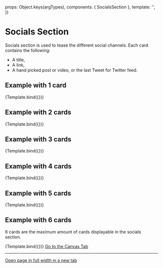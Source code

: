 
<Meta title="Sections/Content/Socials" component={SocialsSection} />

  props: Object.keys(argTypes),
  components: { SocialsSection },
  template: '<SocialsSection :section-title="sectionTitle" :section-desc="sectionDesc" :feeds="feeds" />',
})

# Socials Section

Socials section is used to tease the different social channels. Each card contains the following:
- A title,
- A link,
- A hand picked post or video, or the last Tweet for Twitter feed.

## Example with 1 card

<Canvas>
  <Story
    name="Example with 1 card"
    args={{
      sectionTitle: 'Geoportal in den sozialen Medien',
      sectionDesc: "Hier die aktuellsten Posts. Wenn Sie mehr erfahren möchten, besuchen Sie bitte die jeweiligen Kanäl.",
      feeds: [
        {
          type: "facebook",
          title: "News on Facebook",
          pofileURL: "https://www.facebook.com/swisstopo",
          feedURL: "https://www.facebook.com/swisstopo/videos/5455503121148000/",
        }
      ]
    }}
  >
    {Template.bind({})}
  </Story>
</Canvas>

## Example with 2 cards

<Canvas>
  <Story
    name="Example with 2 cards"
    args={{
      sectionTitle: 'Geoportal in den sozialen Medien',
      sectionDesc: "Hier die aktuellsten Posts. Wenn Sie mehr erfahren möchten, besuchen Sie bitte die jeweiligen Kanäl.",
      feeds: [
        {
          type: "facebook",
          title: "News on Facebook",
          pofileURL: "https://www.facebook.com/swisstopo",
          feedURL: "https://www.facebook.com/swisstopo/videos/5455503121148000/",
        },
        {
          type: "instagram",
          title: "Insights on Instagram",
          pofileURL: "https://www.instagram.com/swisstopo/",
          feedURL: "https://www.instagram.com/p/Cd6KkQsOnOh/?utm_source=ig_web_copy_link"
        }
      ]
    }}
  >
    {Template.bind({})}
  </Story>
</Canvas>

## Example with 3 cards

<Canvas>
  <Story
    name="Example with 3 cards"
    args={{
      sectionTitle: 'Geoportal in den sozialen Medien',
      sectionDesc: "Hier die aktuellsten Posts. Wenn Sie mehr erfahren möchten, besuchen Sie bitte die jeweiligen Kanäl.",
      feeds: [
        {
          type: "facebook",
          title: "News on Facebook",
          pofileURL: "https://www.facebook.com/swisstopo",
          feedURL: "https://www.facebook.com/swisstopo/videos/5455503121148000/",
        },
        {
          type: "instagram",
          title: "Insights on Instagram",
          pofileURL: "https://www.instagram.com/swisstopo/",
          feedURL: "https://www.instagram.com/p/Cd6KkQsOnOh/?utm_source=ig_web_copy_link"
        },
        {
          type: "youtube",
          title: "Investigations on Youtube",
          pofileURL: "https://www.youtube.com/c/SwissGeoportal",
          feedURL: "https://www.youtube.com/embed/BR5zDpPDKFM"
        }
      ]
    }}
  >
    {Template.bind({})}
  </Story>
</Canvas>

## Example with 4 cards

<Canvas>
  <Story
    name="Example with 4 cards"
    args={{
      sectionTitle: 'Geoportal in den sozialen Medien',
      sectionDesc: "Hier die aktuellsten Posts. Wenn Sie mehr erfahren möchten, besuchen Sie bitte die jeweiligen Kanäl.",
      feeds: [
        {
          type: "facebook",
          title: "News on Facebook",
          pofileURL: "https://www.facebook.com/swisstopo",
          feedURL: "https://www.facebook.com/swisstopo/videos/5455503121148000/",
        },
        {
          type: "instagram",
          title: "Insights on Instagram",
          pofileURL: "https://www.instagram.com/swisstopo/",
          feedURL: "https://www.instagram.com/p/Cd6KkQsOnOh/?utm_source=ig_web_copy_link"
        },
        {
          type: "youtube",
          title: "Investigations on Youtube",
          pofileURL: "https://www.youtube.com/c/SwissGeoportal",
          feedURL: "https://www.youtube.com/embed/BR5zDpPDKFM"
        },
        {
          type: "twitter",
          title: "Press-resleases on Twitter",
          pofileURL: "https://twitter.com/swiss_geoportal",
          feedURL: "https://twitter.com/swiss_geoportal"
        }
      ]
    }}
  >
    {Template.bind({})}
  </Story>
</Canvas>

## Example with 5 cards

<Canvas>
  <Story
    name="Example with 5 cards"
    args={{
      sectionTitle: 'Geoportal in den sozialen Medien',
      sectionDesc: "Hier die aktuellsten Posts. Wenn Sie mehr erfahren möchten, besuchen Sie bitte die jeweiligen Kanäl.",
      feeds: [
        {
          type: "facebook",
          title: "News on Facebook",
          pofileURL: "https://www.facebook.com/swisstopo",
          feedURL: "https://www.facebook.com/swisstopo/videos/5455503121148000/",
        },
        {
          type: "instagram",
          title: "Insights on Instagram",
          pofileURL: "https://www.instagram.com/swisstopo/",
          feedURL: "https://www.instagram.com/p/Cd6KkQsOnOh/?utm_source=ig_web_copy_link"
        },
        {
          type: "youtube",
          title: "Investigations on Youtube",
          pofileURL: "https://www.youtube.com/c/SwissGeoportal",
          feedURL: "https://www.youtube.com/embed/BR5zDpPDKFM"
        },
        {
          type: "twitter",
          title: "Press-resleases on Twitter",
          pofileURL: "https://twitter.com/swiss_geoportal",
          feedURL: "https://twitter.com/swiss_geoportal"
        },
        {
          type: "linkedIn",
          title: "Post on LinkedIn",
          pofileURL: "https://www.linkedin.com/company/swisstopo/",
          feedURL: "https://www.linkedin.com/company/swisstopo/"
        }
      ]
    }}
  >
    {Template.bind({})}
  </Story>
</Canvas>

## Example with 6 cards

6 cards are the maximum amount of cards displayable in the socials section.

<Canvas>
  <Story
    name="Example with 6 cards"
    args={{
      sectionTitle: 'Geoportal in den sozialen Medien',
      sectionDesc: "Hier die aktuellsten Posts. Wenn Sie mehr erfahren möchten, besuchen Sie bitte die jeweiligen Kanäl.",
      feeds: [
        {
          type: "facebook",
          title: "News on Facebook",
          pofileURL: "https://www.facebook.com/swisstopo",
          feedURL: "https://www.facebook.com/swisstopo/videos/5455503121148000/",
        },
        {
          type: "instagram",
          title: "Insights on Instagram",
          pofileURL: "https://www.instagram.com/swisstopo/",
          feedURL: "https://www.instagram.com/p/Cd6KkQsOnOh/?utm_source=ig_web_copy_link"
        },
        {
          type: "youtube",
          title: "Investigations on Youtube",
          pofileURL: "https://www.youtube.com/c/SwissGeoportal",
          feedURL: "https://www.youtube.com/embed/BR5zDpPDKFM"
        },
        {
          type: "twitter",
          title: "Press-resleases on Twitter",
          pofileURL: "https://twitter.com/swiss_geoportal",
          feedURL: "https://twitter.com/swiss_geoportal"
        },
        {
          type: "twitter",
          title: "Press-releases on Twitter",
          pofileURL: "https://twitter.com/swiss_geoportal",
          feedURL: "https://twitter.com/swiss_geoportal"
        },
        {
          type: "linkedIn",
          title: "Post on LinkedIn",
          pofileURL: "https://www.linkedin.com/company/swisstopo/",
          feedURL: "https://www.linkedin.com/company/swisstopo/"
        }
      ]
    }}
  >
    {Template.bind({})}
  </Story>
</Canvas>



<a href="?path=/story/sections-socials--example">
  Go to the Canvas Tab
</a>

---

<a href="?id=sections-content-socials--example&viewMode=story" target="_blank">
  Open page in full width in a new tab
</a>
